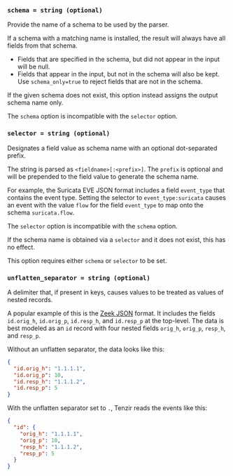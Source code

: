 
<RawOption />

### `schema = string (optional)`

Provide the name of a schema to be used by the parser.

If a schema with a matching name is installed, the result will always have all
fields from that schema.

- Fields that are specified in the schema, but did not appear in the input will be null.
- Fields that appear in the input, but not in the schema will also be kept. Use
  `schema_only=true` to reject fields that are not in the schema.

If the given schema does not exist, this option instead assigns the output
schema name only.

The `schema` option is incompatible with the `selector` option.

### `selector = string (optional)`

Designates a field value as schema name with an optional dot-separated prefix.

The string is parsed as `<fieldname>[:<prefix>]`. The `prefix` is optional and
will be prepended to the field value to generate the schema name.

For example, the Suricata EVE JSON format includes a field `event_type` that
contains the event type. Setting the selector to `event_type:suricata` causes an
event with the value `flow` for the field `event_type` to map onto the schema
`suricata.flow`.

The `selector` option is incompatible with the `schema` option.

<SchemaOnlyOption />

If the schema name is obtained via a `selector` and it does not exist, this has
no effect.

This option requires either `schema` or `selector` to be set.

### `unflatten_separator = string (optional)`

A delimiter that, if present in keys, causes values to be treated as values of
nested records.

A popular example of this is the [Zeek JSON](../operators/read_zeek_json)
format. It includes the fields `id.orig_h`, `id.orig_p`, `id.resp_h`, and
`id.resp_p` at the top-level. The data is best modeled as an `id` record with
four nested fields `orig_h`, `orig_p`, `resp_h`, and `resp_p`.

Without an unflatten separator, the data looks like this:

```json title="Without unflattening"
{
  "id.orig_h": "1.1.1.1",
  "id.orig_p": 10,
  "id.resp_h": "1.1.1.2",
  "id.resp_p": 5
}
```

With the unflatten separator set to `.`, Tenzir reads the events like this:

```json title="With 'unflatten'"
{
  "id": {
    "orig_h": "1.1.1.1",
    "orig_p": 10,
    "resp_h": "1.1.1.2",
    "resp_p": 5
  }
}
```
